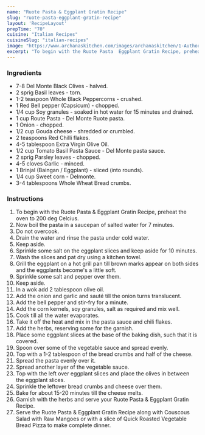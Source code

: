 ---
name: "Ruote Pasta & Eggplant Gratin Recipe"
slug: "ruote-pasta-eggplant-gratin-recipe"
layout: 'RecipeLayout'
prepTime: "70"
cuisine: "Italian Recipes"
cuisineSlug: "italian-recipes"
image: "https://www.archanaskitchen.com/images/archanaskitchen/1-Author/Madhuli_Ajay/Ruote_pasta__Eggplant_gratin.jpg"
excerpt: "To begin with the Ruote Pasta  Eggplant Gratin Recipe, preheat the oven to 200 deg Celcius"
---

### Ingredients

- 7-8 Del Monte Black Olives - halved.
- 2 sprig Basil leaves - torn.
- 1-2 teaspoon Whole Black Peppercorns - crushed.
- 1 Red Bell pepper (Capsicum) - chopped.
- 1/4 cup Soy granules - soaked in hot water for 15 minutes and drained.
- 1 cup Route Pasta -  Del Monte Ruote pasta.
- 1 Onion - chopped.
- 1/2 cup Gouda cheese - shredded or crumbled.
- 2 teaspoons Red Chilli flakes.
- 4-5 tablespoon Extra Virgin Olive Oil.
- 1/2 cup Tomato Basil Pasta Sauce - Del Monte pasta sauce.
- 2 sprig Parsley leaves - chopped.
- 4-5 cloves Garlic - minced.
- 1 Brinjal (Baingan / Eggplant) - sliced (into rounds).
- 1/4 cup Sweet corn - Delmonte.
- 3-4 tablespoons Whole Wheat Bread crumbs.

### Instructions

1. To begin with the Ruote Pasta & Eggplant Gratin Recipe, preheat the oven to 200 deg Celcius.
1. Now boil the pasta in a saucepan of salted water for 7 minutes.
1. Do not overcook.
1. Drain the water and rinse the pasta under cold water.
1. Keep aside.
1. Sprinkle some salt on the eggplant slices and keep aside for 10 minutes.
1. Wash the slices and pat dry using a kitchen towel.
1. Grill the eggplant on a hot grill pan till brown marks appear on both sides and the eggplants become's a little soft.
1. Sprinkle some salt and pepper over them.
1. Keep aside.
1. In a wok add 2 tablespoon olive oil.
1. Add the onion and garlic and sauté till the onion turns translucent.
1. Add the bell pepper and stir-fry for a minute.
1. Add the corn kernels, soy granules, salt as required and mix well.
1. Cook till all the water evaporates.
1. Take it off the heat and mix in the pasta sauce and chili flakes.
1. Add the herbs, reserving some for the garnish.
1. Place some eggplant slices at the base of the baking dish, such that it is covered.
1. Spoon over some of the vegetable sauce and spread evenly.
1. Top with a 1-2 tablespoon of the bread crumbs and half of the cheese.
1. Spread the pasta evenly over it.
1. Spread another layer of the vegetable sauce.
1. Top with the left over eggplant slices and place the olives in between the eggplant slices.
1. Sprinkle the leftover bread crumbs and cheese over them.
1. Bake for about 15-20 minutes till the cheese melts.
1. Garnish with the herbs and serve your Ruote Pasta & Eggplant Gratin Recipe.
1. Serve the Ruote Pasta & Eggplant Gratin Recipe along with Couscous Salad with Raw Mangoes or with a slice of Quick Roasted Vegetable Bread Pizza to make complete dinner.

